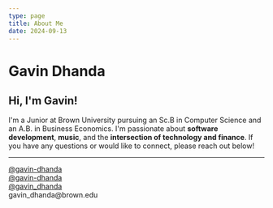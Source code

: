 ```yaml
---
type: page
title: About Me
date: 2024-09-13
---
```



# Gavin Dhanda

<h2> Hi, I'm Gavin! </h2>

I'm a Junior at Brown University pursuing an Sc.B in Computer Science and an A.B. in Business Economics. I'm passionate about <b> software development</b>, <b>music</b>, and the <b>intersection of technology and finance</b>. If you have any questions or would like to connect, please reach out below!

---
<div style={{ lineHeight: '0.2em' }}>
<div style={{ display: 'flex', alignItems: 'center', gap: '8px' }}>
  <Icon name="linkedin" size="1.5em" />
  <a href="https://linkedin.com/in/gavin-dhanda" target="_blank" rel="noopener noreferrer">
    @gavin-dhanda
  </a>
</div>

<div style={{ display: 'flex', alignItems: 'center', gap: '8px' }}>
  <Icon name="github" size="1.5em" />
  <a href="https://github.com/gavin-dhanda" target="_blank" rel="noopener noreferrer">
    @gavin-dhanda
  </a>
</div>

<div style={{ display: 'flex', alignItems: 'center', gap: '8px' }}>
  <Icon name="instagram" size="1.5em" />
  <a href="https://instagram.com/gavin_dhanda/" target="_blank" rel="noopener noreferrer">
    @gavin_dhanda
  </a>
</div>

<div style={{ display: 'flex', alignItems: 'center', gap: '8px' }}>
  <Icon name="email" size="1.5em" />
  gavin_dhanda@brown.edu
</div>
</div>
